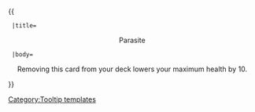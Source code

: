 {{ {{{1|Tooltip hover box}}}
  |title=<center>Parasite</center>
  |body=<center>Removing this card from your deck lowers your maximum health by 10.</center>
}}<noinclude>[[Category:Tooltip templates]]</noinclude>